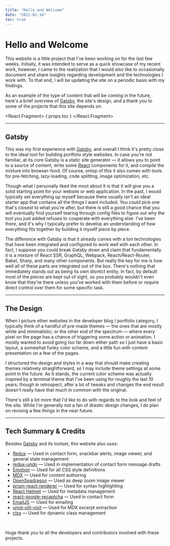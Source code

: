 ```yaml
---
title: "Hello and Welcome"
date: "2021-01-14"
toc: true
---
```


<Logos />

# Hello and Welcome

<Summary>

This website is a little project that I've been working on for the last few weeks. Initially, it was intended to serve 
as a quick showcase of my recent work, however, I came to the realization that I would also like to occasionally 
document and share insights regarding development and the technologies I work with. To that end, I will be updating the
site on a periodic basis with my findings. 

</Summary>

As an example of the type of content that will be coming in the future, here's a brief overview of 
[Gatsby](https://www.gatsbyjs.com/), the site's design, and a thank you to some of the projects that this site depends 
on.

<React.Fragment>
    { props.toc }
</React.Fragment>

---

<Gatsby />

## Gatsby

This was my first experience with [Gatsby](https://www.gatsbyjs.com/), and overall I think it's pretty close to the 
ideal tool for building portfolio style websites. In case you're not familiar, at its core Gatsby is a static site
generator — it allows you to point to a source of content, write some [React](https://reactjs.org/) components for it, 
and compile the mixture into browser-food. Of course, ontop of this it also comes with tools for pre-fetching, 
lazy-loading, code splitting, image optimization, etc.

Though what I personally liked the most about it is that it will give you a solid starting point for your website or web
application. In the past, I would typically set everything up myself because there usually isn't an ideal starter app 
that contains all the things I want included. You could pick one that's closest to what you're after, but there is still 
a good chance that you will eventually find yourself tearing through config files to figure out why the tool you just 
added refuses to cooperate with everything else. I've been there, and it's why I typically prefer to develop an 
understanding of how everything fits together by building it myself piece by piece.

The difference with Gatsby is that it already comes with a ton technologies that have been integrated and configured to
work well with each other. In fact, I suppose you could break Gatsby down and claim that fundamentally it is a mixture
of React SSR, GraphQL, Webpack, Reach/React-Router, Babel, Sharp, and many other components. But really the key for me 
is how well all of these parts are integrated out of the box. There's nothing that immediately stands out as being its 
own disntict entity. In fact, by default most of the pieces are kept out of sight, so you probably wouldn't even know 
that they're there unless you've worked with them before or require direct control over them for some specific task. 

---

## The Design

When I picture other websites in the developer blog / portfolio category, I typically think of a handful of pre-made
themes — the ones that are mostly white and minimalistic; or the other end of the spectrum — where every pixel on the
page has a chance of triggering some action or animation. I mostly wanted to avoid going too far down either path so I 
just have a basic layout, a somewhat funky color scheme, and a little fun with content presentation on a few of the
pages.

I structured the design and styles in a way that should make creating themes relatively straightforward, so I may
include theme settings at some point in the future. As it stands, the current color scheme was actually inspired by a 
terminal theme that I've been using for roughly the last 10 years; though in retrospect, after a lot of tweaks and 
changes the end result doesn't really have that much in common with the original.

There's still a lot more that I'd like to do with regards to the look and feel of the site. While I'm generally not a 
fan of drastic design changes, I do plan on revising a few things in the near future.

---

## Tech Summary & Credits

Besides [Gatsby](https://www.gatsbyjs.com/) and its toolset, this website also uses:

<div className="dense">

-   [Redux](https://redux.js.org/) — Used in contact form, snackbar alerts, image viewer, and general state management
-   [redux-undo](https://redux-undo.js.org/) — Used in implementation of contact form message drafts
-   [Emotion](https://emotion.sh/) — Used for all CSS style definitions
-   [MDX](https://mdxjs.com/) — Used for content authoring
-   [OpenSeadragon](https://openseadragon.github.io/) — Used as deep zoom image viewer
-   [prism-react-renderer](https://github.com/FormidableLabs/prism-react-renderer) — Used for syntax highlighting
-   [React Helmet](https://github.com/nfl/react-helmet) — Used for metadata management
-   [react-google-recaptcha](https://github.com/dozoisch/react-google-recaptcha) — Used in contact form
-   [EmailJS](https://www.emailjs.com/) — Used for emailing
-   [unist-util-visit](https://github.com/syntax-tree/unist-util-visit) — Used for MDX excerpt extraction
-   [clsx](https://github.com/lukeed/clsx) — Used for dynamic class management

</div>

<br />

Huge thank you to all the developers and contributors involved with these projects.
